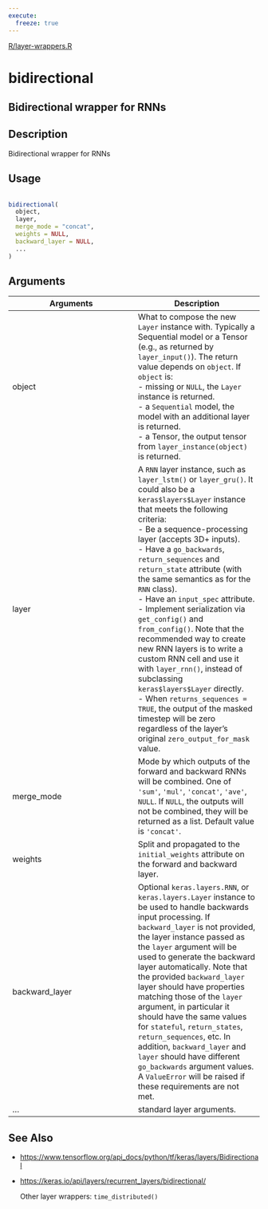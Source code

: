 ```yaml
---
execute:
  freeze: true
---
```


[R/layer-wrappers.R](https://github.com/rstudio/keras//blob/main/R/layer-wrappers.R#L100) 

# bidirectional

## Bidirectional wrapper for RNNs

## Description
 Bidirectional wrapper for RNNs 


## Usage
```r
 
bidirectional( 
  object, 
  layer, 
  merge_mode = "concat", 
  weights = NULL, 
  backward_layer = NULL, 
  ... 
) 
```

## Arguments
|Arguments|Description|
|---|---|
| object | What to compose the new `Layer` instance with. Typically a Sequential model or a Tensor (e.g., as returned by `layer_input()`). The return value depends on `object`. If `object` is:  <br>- missing or `NULL`, the `Layer` instance is returned. <br>- a `Sequential` model, the model with an additional layer is returned. <br>- a Tensor, the output tensor from `layer_instance(object)` is returned.  |
| layer | A `RNN` layer instance, such as `layer_lstm()` or `layer_gru()`. It could also be a `keras$layers$Layer` instance that meets the following criteria:  <br>- Be a sequence-processing layer (accepts 3D+ inputs). <br>- Have a `go_backwards`, `return_sequences` and `return_state` attribute (with the same semantics as for the `RNN` class). <br>- Have an `input_spec` attribute. <br>- Implement serialization via `get_config()` and `from_config()`. Note that the recommended way to create new RNN layers is to write a custom RNN cell and use it with `layer_rnn()`, instead of subclassing `keras$layers$Layer` directly. <br>- When `returns_sequences = TRUE`, the output of the masked timestep will be zero regardless of the layer's original `zero_output_for_mask` value.  |
| merge_mode | Mode by which outputs of the forward and backward RNNs will be combined. One of `'sum'`, `'mul'`, `'concat'`, `'ave'`, `NULL`. If `NULL`, the outputs will not be combined, they will be returned as a list. Default value is `'concat'`. |
| weights | Split and propagated to the `initial_weights` attribute on the forward and backward layer. |
| backward_layer | Optional `keras.layers.RNN`, or `keras.layers.Layer` instance to be used to handle backwards input processing. If `backward_layer` is not provided, the layer instance passed as the `layer` argument will be used to generate the backward layer automatically. Note that the provided `backward_layer` layer should have properties matching those of the `layer` argument, in particular it should have the same values for `stateful`, `return_states`, `return_sequences`, etc. In addition, `backward_layer` and `layer` should have different `go_backwards` argument values. A `ValueError` will be raised if these requirements are not met. |
| ... | standard layer arguments. |






## See Also

  

- [https://www.tensorflow.org/api_docs/python/tf/keras/layers/Bidirectional](https://www.tensorflow.org/api_docs/python/tf/keras/layers/Bidirectional) 

- [https://keras.io/api/layers/recurrent_layers/bidirectional/](https://keras.io/api/layers/recurrent_layers/bidirectional/) 

  Other layer wrappers:  `time_distributed()` 

